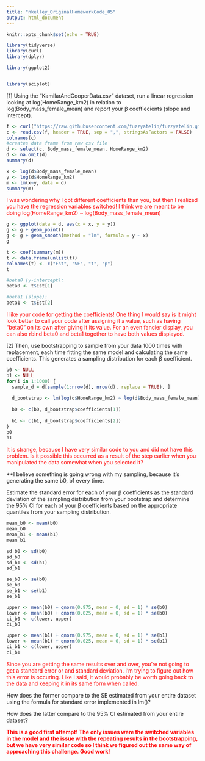 ```yaml
---
title: "nkelley_OriginalHomeworkCode_05"
output: html_document
---
```

```r
knitr::opts_chunk$set(echo = TRUE)
```

```r
library(tidyverse)
library(curl)
library(dplyr)
```
```r
library(ggplot2)
```
```r

```
```r

library(sciplot)
```

[1] Using the “KamilarAndCooperData.csv” dataset, run a linear regression looking at log(HomeRange_km2) in relation to log(Body_mass_female_mean) and report your β
 coeffiecients (slope and intercept).
 
```r
f <- curl("https://raw.githubusercontent.com/fuzzyatelin/fuzzyatelin.github.io/master/AN588_Fall21/KamilarAndCooperData.csv")
c <- read.csv(f, header = TRUE, sep = ",", stringsAsFactors = FALSE)
colnames(c)
#creates data frame from raw csv file
d <- select(c, Body_mass_female_mean, HomeRange_km2)
d <- na.omit(d)
summary(d)
```

```r
x <- log(d$Body_mass_female_mean)
y <- log(d$HomeRange_km2)
m <- lm(x~y, data = d)
summary(m)
```

<span style="color: red;">I was wondering why I got different coefficients than you, but then I realized you have the regression variables switched! I think we are meant to be doing log(HomeRange_km2) ~ log(Body_mass_female_mean)</span>

```r
g <- ggplot(data = d, aes(x = x, y = y))
g <- g + geom_point()
g <- g + geom_smooth(method = "lm", formula = y ~ x)
g
```

```r
t <- coef(summary(m))
t <- data.frame(unlist(t))
colnames(t) <- c("Est", "SE", "t", "p")
t

#beta0 (y-intercept):
beta0 <- t$Est[1]

#beta1 (slope):
beta1 <- t$Est[2]
```

<span style="color: red;">I like your code for getting the coefficients! One thing I would say is it might look better to call your code after assigning it a value, such as having "beta0" on its own after giving it its value. For an even fancier display, you can also rbind beta0 and beta1 together to have both values displayed.</span>

[2] Then, use bootstrapping to sample from your data 1000 times with replacement, each time fitting the same model and calculating the same coefficients. This generates a sampling distribution for each β coefficient.

```r

b0 <- NULL
b1 <- NULL
for(i in 1:1000) {
  sample_d = d[sample(1:nrow(d), nrow(d), replace = TRUE), ]
  
  d_bootstrap <- lm(log(d$HomeRange_km2) ~ log(d$Body_mass_female_mean), data = sample_d)
  
  b0 <- c(b0, d_bootstrap$coefficients[1])
  
  b1 <- c(b1, d_bootstrap$coefficients[2])
}
b0
b1

```

<span style="color: red;">It is strange, because I have very similar code to you and did not have this problem. Is it possible this occurred as a result of the step earlier when you manipulated the data somewhat when you selected it?</span>

**I believe something is going wrong with my sampling, because it's generating the same b0, b1 every time.

Estimate the standard error for each of your β
 coefficients as the standard deviation of the sampling distribution from your bootstrap and determine the 95% CI for each of your β
 coefficients based on the appropriate quantiles from your sampling distribution.

```r
mean_b0 <- mean(b0)
mean_b0
mean_b1 <- mean(b1)
mean_b1

sd_b0 <- sd(b0)
sd_b0
sd_b1 <- sd(b1)
sd_b1

se_b0 <- se(b0)
se_b0
se_b1 <- se(b1)
se_b1
```

```r
upper <- mean(b0) + qnorm(0.975, mean = 0, sd = 1) * se(b0)
lower <- mean(b0) + qnorm(0.025, mean = 0, sd = 1) * se(b0)  
ci_b0 <- c(lower, upper)
ci_b0

upper <- mean(b1) + qnorm(0.975, mean = 0, sd = 1) * se(b1)
lower <- mean(b1) + qnorm(0.025, mean = 0, sd = 1) * se(b1)  
ci_b1 <- c(lower, upper)
ci_b1
```
<span style="color: red;">Since you are getting the same results over and over, you're not going to get a standard error or and standard deviation. I'm trying to figure out how this error is occuring. Like I said, it would probably be worth going back to the data and keeping it in its same form when called.</span>


How does the former compare to the SE estimated from your entire dataset using the formula for standard error implemented in lm()?



How does the latter compare to the 95% CI estimated from your entire dataset?

**<span style="color: red;">This is a good first attempt! The only issues were the switched variables in the model and the issue with the repeating results in the bootstrapping, but we have very similar code so I think we figured out the same way of approaching this challenge. Good work!</span>**